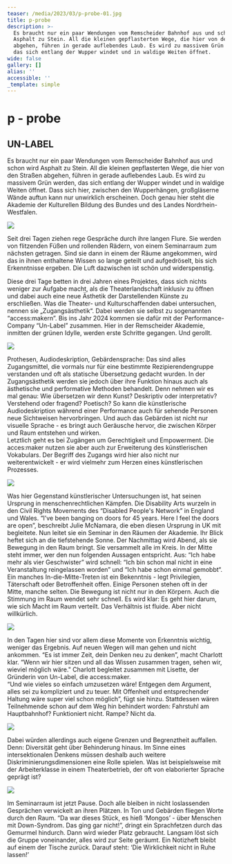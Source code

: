 ```yaml
---
teaser: /media/2023/03/p-probe-01.jpg
title: p-probe
description: >-
  Es braucht nur ein paar Wendungen vom Remscheider Bahnhof aus und schon wird
  Asphalt zu Stein. All die kleinen gepflasterten Wege, die hier von den Straßen
  abgehen, führen in gerade auflebendes Laub. Es wird zu massivem Grün werden,
  das sich entlang der Wupper windet und in waldige Weiten öffnet.
wide: false
gallery: []
alias: ''
accessible: ''
_template: simple
---
```


# p - probe

## UN-LABEL

Es braucht nur ein paar Wendungen vom Remscheider Bahnhof aus und schon wird Asphalt zu Stein. All die kleinen gepflasterten Wege, die hier von den Straßen abgehen, führen in gerade auflebendes Laub. Es wird zu massivem Grün werden, das sich entlang der Wupper windet und in waldige Weiten öffnet. Dass sich hier, zwischen den Wupperhängen, großgläserne Wände auftun kann nur unwirklich erscheinen. Doch genau hier steht die Akademie der Kulturellen Bildung des Bundes und des Landes Nordrhein-Westfalen.

![](/media/2023/03/01-1.jpg)

Seit drei Tagen ziehen rege Gespräche durch ihre langen Flure. Sie werden von flitzenden Füßen und rollenden Rädern, von einem Seminarraum zum nächsten getragen. Sind sie dann in einem der Räume angekommen, wird das in ihnen enthaltene Wissen so lange geteilt und aufgedröselt, bis sich Erkenntnisse ergeben. Die Luft dazwischen ist schön und widerspenstig.

Diese drei Tage betten in drei Jahren eines Projektes, dass sich nichts weniger zur Aufgabe macht, als die Theaterlandschaft inklusiv zu öffnen und dabei auch eine neue Ästhetik der Darstellenden Künste zu erschließen. Was die Theater- und Kulturschaffenden dabei untersuchen, nennen sie „Zugangsästhetik“. Dabei werden sie selbst zu sogenannten “access:makern”. Bis ins Jahr 2024 kommen sie dafür mit der Performance-Company “Un-Label” zusammen. Hier in der Remscheider Akademie, inmitten der grünen Idylle, werden erste Schritte gegangen. Und gerollt.

![](/media/2023/03/02-1.jpg)

Prothesen, Audiodeskription, Gebärdensprache: Das sind alles Zugangsmittel, die vormals nur für eine bestimmte Rezipierendengruppe verstanden und oft als statische Übersetzung gedacht wurden. In der Zugangsästhetik werden sie jedoch über ihre Funktion hinaus auch als ästhetische und performative Methoden behandelt. Denn nehmen wir es mal genau: Wie übersetzen wir denn Kunst? Deskriptiv oder interpretativ? Verstehend oder fragend? Poetisch? So kann die künstlerische Audiodeskription während einer Performance auch für sehende Personen neue Sichtweisen hervorbringen. Und auch das Gebärden ist nicht nur visuelle Sprache - es bringt auch Geräusche hervor, die zwischen Körper und Raum entstehen und wirken.  
Letztlich geht es bei Zugängen um Gerechtigkeit und Empowerment. Die acces:maker nutzen sie aber auch zur Erweiterung des künstlerischen Vokabulars. Der Begriff des Zugangs wird hier also nicht nur weiterentwickelt - er wird vielmehr zum Herzen eines künstlerischen Prozesses.

![](/media/2023/03/03-1.jpg)

Was hier Gegenstand künstlerischer Untersuchungen ist, hat seinen Ursprung in menschenrechtlichen Kämpfen. Die Disability Arts wurzeln in den Civil Rights Movements des “Disabled People's Network” in England und Wales. “I’ve been banging on doors for 45 years. Here I feel the doors are open”, beschreibt Julie McNamara, die eben diesen Ursprung in UK mit begleitete. Nun leitet sie ein Seminar in den Räumen der Akademie. Ihr Blick heftet sich an die tiefstehende Sonne. Der Nachmittag wird Abend, als sie Bewegung in den Raum bringt. Sie versammelt alle im Kreis. In der Mitte steht immer, wer den nun folgenden Aussagen entspricht. Aus: “Ich habe mehr als vier Geschwister” wird schnell: “Ich bin schon mal nicht in eine Veranstaltung reingelassen worden” und “Ich habe schon einmal gemobbt“. Ein manches In-die-Mitte-Treten ist ein Bekenntnis - legt Privilegien, Täterschaft oder Betroffenheit offen. Einige Personen stehen oft in der Mitte, manche selten. Die Bewegung ist nicht nur in den Körpern. Auch die Stimmung im Raum wendet sehr schnell. Es wird klar: Es geht hier darum, wie sich Macht im Raum verteilt. Das Verhältnis ist fluide. Aber nicht willkürlich.

![](/media/2023/03/04-1.jpg)

In den Tagen hier sind vor allem diese Momente von Erkenntnis wichtig, weniger das Ergebnis. Auf neuen Wegen will man gehen und nicht ankommen. “Es ist immer Zeit, dein Denken neu zu denken”, macht Charlott klar. “Wenn wir hier sitzen und all das Wissen zusammen tragen, sehen wir, wieviel möglich wäre." Charlott begleitet zusammen mit Lisette, der Gründerin von Un-Label, die access:maker.   
“Und wie vieles so einfach umzusetzen wäre! Entgegen dem Argument, alles sei zu kompliziert und zu teuer. Mit Offenheit und entsprechender Haltung wäre super viel schon möglich”, fügt sie hinzu. Stattdessen wären Teilnehmende schon auf dem Weg hin behindert worden: Fahrstuhl am Hauptbahnhof? Funktioniert nicht. Rampe? Nicht da.

![](/media/2023/03/05.jpg)

Dabei würden allerdings auch eigene Grenzen und Begrenztheit auffallen. Denn: Diversität geht über Behinderung hinaus. Im Sinne eines intersektionalen Denkens müssen deshalb auch weitere Diskriminierungsdimensionen eine Rolle spielen. Was ist beispielsweise mit der Arbeiterklasse in einem Theaterbetrieb, der oft von elaborierter Sprache geprägt ist?

![](/media/2023/03/06-1.jpg)

Im Seminarraum ist jetzt Pause. Doch alle bleiben in nicht loslassenden Gesprächen verwickelt an ihren Plätzen. In Ton und Gebärden fliegen Worte durch den Raum. “Da war dieses Stück, es hieß ‘Mongos’ - über Menschen mit Down-Syndrom. Das ging gar nicht!”, dringt ein Sprachfetzen durch das Gemurmel hindurch. Dann wird wieder Platz gebraucht. Langsam löst sich die Gruppe voneinander, alles wird zur Seite geräumt. Ein Notizheft bleibt auf einem der Tische zurück. Darauf steht: ‘Die Wirklichkeit nicht in Ruhe lassen!’
